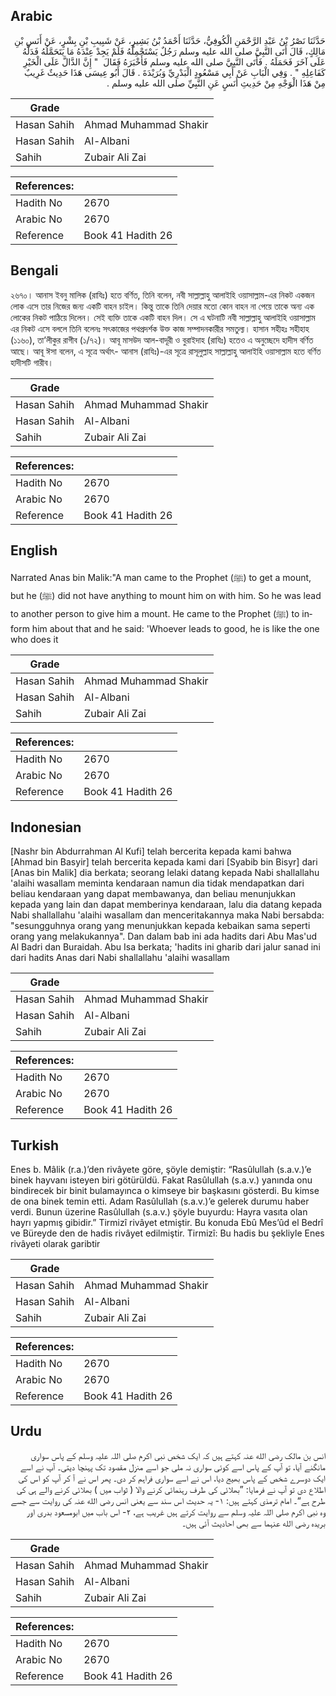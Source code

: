 ## Arabic


<div dir="rtl" lang="ar" style={{fontSize:'larger',backgroundColor:'#f8f9fa',padding:20}}>
حَدَّثَنَا نَصْرُ بْنُ عَبْدِ الرَّحْمَنِ الْكُوفِيُّ، حَدَّثَنَا أَحْمَدُ بْنُ بَشِيرٍ، عَنْ شَبِيبِ بْنِ بِشْرٍ، عَنْ أَنَسِ بْنِ مَالِكٍ، قَالَ أَتَى النَّبِيَّ صلى الله عليه وسلم رَجُلٌ يَسْتَحْمِلُهُ فَلَمْ يَجِدْ عِنْدَهُ مَا يَتَحَمَّلُهُ فَدَلَّهُ عَلَى آخَرَ فَحَمَلَهُ ‏.‏ فَأَتَى النَّبِيَّ صلى الله عليه وسلم فَأَخْبَرَهُ فَقَالَ ‏ "‏ إِنَّ الدَّالَّ عَلَى الْخَيْرِ كَفَاعِلِهِ ‏"‏ ‏.‏ وَفِي الْبَابِ عَنْ أَبِي مَسْعُودٍ الْبَدْرِيِّ وَبُرَيْدَةَ ‏.‏ قَالَ أَبُو عِيسَى هَذَا حَدِيثٌ غَرِيبٌ مِنْ هَذَا الْوَجْهِ مِنْ حَدِيثِ أَنَسٍ عَنِ النَّبِيِّ صلى الله عليه وسلم ‏.‏
</div>
<div style={{backgroundColor:'#f8f9fa',padding:20, marginBottom: 10}}><table> <thead> <tr> <th>Grade</th> <th></th> </tr> </thead> <tbody> <tr><td>Hasan Sahih</td><td>Ahmad Muhammad Shakir</td></tr><tr><td>Hasan Sahih</td><td>Al-Albani</td></tr><tr><td>Sahih</td><td>Zubair Ali Zai</td></tr></tbody></table><table> <thead> <tr> <th>References:</th> <th></th> </tr> </thead> <tbody><tr><td>Hadith No</td><td>2670</td></tr><tr><td>Arabic No</td><td>2670</td></tr><tr><td>Reference</td><td>Book 41 Hadith 26</td></tr></tbody></table></div>

## Bengali


<div dir="ltr" lang="bn" style={{fontSize:'larger',backgroundColor:'#f8f9fa',padding:20}}>
২৬৭০। আনাস ইবনু মালিক (রাযিঃ) হতে বর্ণিত, তিনি বলেন, নবী সাল্লাল্লাহু আলাইহি ওয়াসাল্লাম-এর নিকট একজন লোক এসে তার নিজের জন্য একটি বাহন চাইল। কিন্তু তাকে তিনি দেয়ার মতো কোন বাহন না পেয়ে তাকে অন্য এক লোকের নিকট পাঠিয়ে দিলেন। সেই ব্যক্তি তাকে একটি বাহন দিল। সে এ ঘটনাটি নবী সাল্লাল্লাহু আলাইহি ওয়াসাল্লাম এর নিকট এসে বললে তিনি বলেনঃ সৎকাজের পথপ্রদর্শক উক্ত কাজ সম্পাদনকারীর সমতুল্য। হাসান সহীহঃ সহীহাহ (১১৬০), তা’লীকুর রাগীব (১/৭২)। আবূ মাসউদ আল-বাদূরী ও বুরাইদাহ (রাযিঃ) হতেও এ অনুচ্ছেদে হাদীস বর্ণিত আছে। আবূ ঈসা বলেন, এ সূত্রে অর্থাৎ- আনাস (রাযিঃ)-এর সূত্রে রাসূলুল্লাহ সাল্লাল্লাহু আলাইহি ওয়াসাল্লাম হতে বর্ণিত হাদীসটি গারীব।
</div>
<div style={{backgroundColor:'#f8f9fa',padding:20, marginBottom: 10}}><table> <thead> <tr> <th>Grade</th> <th></th> </tr> </thead> <tbody> <tr><td>Hasan Sahih</td><td>Ahmad Muhammad Shakir</td></tr><tr><td>Hasan Sahih</td><td>Al-Albani</td></tr><tr><td>Sahih</td><td>Zubair Ali Zai</td></tr></tbody></table><table> <thead> <tr> <th>References:</th> <th></th> </tr> </thead> <tbody><tr><td>Hadith No</td><td>2670</td></tr><tr><td>Arabic No</td><td>2670</td></tr><tr><td>Reference</td><td>Book 41 Hadith 26</td></tr></tbody></table></div>

## English


<div dir="ltr" lang="en" style={{fontSize:'larger',backgroundColor:'#f8f9fa',padding:20}}>
Narrated Anas bin Malik:"A man came to the Prophet (ﷺ) to get a mount, but he (ﷺ) did not have anything to mount him on with him. So he was lead to another person to give him a mount. He came to the Prophet (ﷺ) to inform him about that and he said: 'Whoever leads to good, he is like the one who does it
</div>
<div style={{backgroundColor:'#f8f9fa',padding:20, marginBottom: 10}}><table> <thead> <tr> <th>Grade</th> <th></th> </tr> </thead> <tbody> <tr><td>Hasan Sahih</td><td>Ahmad Muhammad Shakir</td></tr><tr><td>Hasan Sahih</td><td>Al-Albani</td></tr><tr><td>Sahih</td><td>Zubair Ali Zai</td></tr></tbody></table><table> <thead> <tr> <th>References:</th> <th></th> </tr> </thead> <tbody><tr><td>Hadith No</td><td>2670</td></tr><tr><td>Arabic No</td><td>2670</td></tr><tr><td>Reference</td><td>Book 41 Hadith 26</td></tr></tbody></table></div>

## Indonesian


<div dir="ltr" lang="id" style={{fontSize:'larger',backgroundColor:'#f8f9fa',padding:20}}>
[Nashr bin Abdurrahman Al Kufi] telah bercerita kepada kami bahwa [Ahmad bin Basyir] telah bercerita kepada kami dari [Syabib bin Bisyr] dari [Anas bin Malik] dia berkata; seorang lelaki datang kepada Nabi shallallahu 'alaihi wasallam meminta kendaraan namun dia tidak mendapatkan dari beliau kendaraan yang dapat membawanya, dan beliau menunjukkan kepada yang lain dan dapat memberinya kendaraan, lalu dia datang kepada Nabi shallallahu 'alaihi wasallam dan menceritakannya maka Nabi bersabda: "sesungguhnya orang yang menunjukkan kepada kebaikan sama seperti orang yang melakukannya". Dan dalam bab ini ada hadits dari Abu Mas'ud Al Badri dan Buraidah. Abu Isa berkata; 'hadits ini gharib dari jalur sanad ini dari hadits Anas dari Nabi shallallahu 'alaihi wasallam
</div>
<div style={{backgroundColor:'#f8f9fa',padding:20, marginBottom: 10}}><table> <thead> <tr> <th>Grade</th> <th></th> </tr> </thead> <tbody> <tr><td>Hasan Sahih</td><td>Ahmad Muhammad Shakir</td></tr><tr><td>Hasan Sahih</td><td>Al-Albani</td></tr><tr><td>Sahih</td><td>Zubair Ali Zai</td></tr></tbody></table><table> <thead> <tr> <th>References:</th> <th></th> </tr> </thead> <tbody><tr><td>Hadith No</td><td>2670</td></tr><tr><td>Arabic No</td><td>2670</td></tr><tr><td>Reference</td><td>Book 41 Hadith 26</td></tr></tbody></table></div>

## Turkish


<div dir="ltr" lang="tr" style={{fontSize:'larger',backgroundColor:'#f8f9fa',padding:20}}>
Enes b. Mâlik (r.a.)’den rivâyete göre, şöyle demiştir: “Rasûlullah (s.a.v.)’e binek hayvanı isteyen biri götürüldü. Fakat Rasûlullah (s.a.v.) yanında onu bindirecek bir binit bulamayınca o kimseye bir başkasını gösterdi. Bu kimse de ona binek temin etti. Adam Rasûlullah (s.a.v.)’e gelerek durumu haber verdi. Bunun üzerine Rasûlullah (s.a.v.) şöyle buyurdu: Hayra vasıta olan hayrı yapmış gibidir.” Tirmizî rivâyet etmiştir. Bu konuda Ebû Mes’ûd el Bedrî ve Büreyde den de hadis rivâyet edilmiştir. Tirmizî: Bu hadis bu şekliyle Enes rivâyeti olarak garibtir
</div>
<div style={{backgroundColor:'#f8f9fa',padding:20, marginBottom: 10}}><table> <thead> <tr> <th>Grade</th> <th></th> </tr> </thead> <tbody> <tr><td>Hasan Sahih</td><td>Ahmad Muhammad Shakir</td></tr><tr><td>Hasan Sahih</td><td>Al-Albani</td></tr><tr><td>Sahih</td><td>Zubair Ali Zai</td></tr></tbody></table><table> <thead> <tr> <th>References:</th> <th></th> </tr> </thead> <tbody><tr><td>Hadith No</td><td>2670</td></tr><tr><td>Arabic No</td><td>2670</td></tr><tr><td>Reference</td><td>Book 41 Hadith 26</td></tr></tbody></table></div>

## Urdu


<div dir="rtl" lang="ur" style={{fontSize:'larger',backgroundColor:'#f8f9fa',padding:20}}>
انس بن مالک رضی الله عنہ کہتے ہیں کہ ایک شخص نبی اکرم صلی اللہ علیہ وسلم کے پاس سواری مانگنے آیا، تو آپ کے پاس اسے کوئی سواری نہ ملی جو اسے منزل مقصود تک پہنچا دیتی۔ آپ نے اسے ایک دوسرے شخص کے پاس بھیج دیا، اس نے اسے سواری فراہم کر دی۔ پھر اس نے آ کر آپ کو اس کی اطلاع دی تو آپ نے فرمایا: ”بھلائی کی طرف رہنمائی کرنے والا ( ثواب میں ) بھلائی کرنے والے ہی کی طرح ہے“۔ امام ترمذی کہتے ہیں: ۱- یہ حدیث اس سند سے یعنی انس رضی الله عنہ کی روایت سے جسے وہ نبی اکرم صلی اللہ علیہ وسلم سے روایت کرتے ہیں غریب ہے، ۲- اس باب میں ابومسعود بدری اور بریدہ رضی الله عنہما سے بھی احادیث آئی ہیں۔
</div>
<div style={{backgroundColor:'#f8f9fa',padding:20, marginBottom: 10}}><table> <thead> <tr> <th>Grade</th> <th></th> </tr> </thead> <tbody> <tr><td>Hasan Sahih</td><td>Ahmad Muhammad Shakir</td></tr><tr><td>Hasan Sahih</td><td>Al-Albani</td></tr><tr><td>Sahih</td><td>Zubair Ali Zai</td></tr></tbody></table><table> <thead> <tr> <th>References:</th> <th></th> </tr> </thead> <tbody><tr><td>Hadith No</td><td>2670</td></tr><tr><td>Arabic No</td><td>2670</td></tr><tr><td>Reference</td><td>Book 41 Hadith 26</td></tr></tbody></table></div>